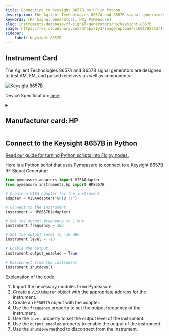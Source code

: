 ```yaml
---
title: Connecting to Keysight 8657B by HP in Python
description: The Agilent Technologies 8657A and 8657B signal generators are designed to test AM, FM, and pulsed receivers as well as components.
keywords: [RF Signal Generators, HP, PyMeasure] 
slug: instruments-database/rf-signal-generators/hp/keysight-8657b 
image: https://res.cloudinary.com/dhopxs1y3/image/upload/v1691782753/Instruments/RF%20Signal%20Generator/Keysight-8657B/Keysight-8657B.jpg
sidebar:
    label: Keysight 8657B 
---
```



## Instrument Card

The Agilent Technologies 8657A and 8657B signal generators are designed to test AM, FM, and pulsed receivers as well as components.


![Keysight 8657B](https://res.cloudinary.com/dhopxs1y3/image/upload/v1691782753/Instruments/RF%20Signal%20Generator/Keysight-8657B/Keysight-8657B.jpg)

Device Specification: [here](https://www.testequipmenthq.com/datasheets/Agilent-8657B-Datasheet.pdf)

<details style={{ marginTop: "15px"}}>
<summary><h2 style={{display:'inline'}}>Manufacturer card: HP</h2></summary>

![HP](https://res.cloudinary.com/dhopxs1y3/image/upload/v1692125999/Instruments/Vendor%20Logos/HP.png)

Keysight Technologies, or Keysight, is an American company that manufactures electronics test and measurement equipment and software

- Headquarters: USA
- Yearly Revenue (millions, USD): 5420
- Vendor Website: [here](https://www.keysight.com/us/en/home.html)

</details>


<FeaturedInstrumentVideo category="RF_SIGNAL_GENERATORS" />

## Connect to the Keysight 8657B in Python

[Read our guide for turning Python scripts into Flojoy nodes.](https://docs.flojoy.ai/contribution/blocks/custom-flojoy-block/)



<Tabs>
<TabItem value="Flojoy" label="Flojoy" className="flojoy-instrument-tabs">

<SectionsCard category="RF_SIGNAL_GENERATORS" manufacturer="HP"></SectionsCard>

</TabItem>
<TabItem value="PyMeasure" label="PyMeasure">

Here is a Python script that uses Pymeasure to connect to a Keysight 8657B RF Signal Generator:

```python
from pymeasure.adapters import VISAAdapter
from pymeasure.instruments.hp import HP8657B

# Create a VISA adapter for the instrument
adapter = VISAAdapter("GPIB::7")

# Connect to the instrument
instrument = HP8657B(adapter)

# Set the output frequency to 1 MHz
instrument.frequency = 1E6

# Set the output level to -10 dBm
instrument.level = -10

# Enable the output
instrument.output_enabled = True

# Disconnect from the instrument
instrument.shutdown()
```

Explanation of the code:
1. Import the necessary modules from Pymeasure.
2. Create a `VISAAdapter` object with the appropriate address for the instrument.
3. Create an `HP8657B` object with the adapter.
4. Use the `frequency` property to set the output frequency of the instrument.
5. Use the `level` property to set the output level of the instrument.
6. Use the `output_enabled` property to enable the output of the instrument.
7. Use the `shutdown` method to disconnect from the instrument.

</TabItem>
</Tabs>